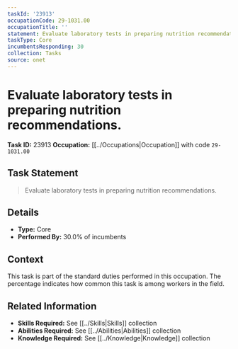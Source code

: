 ```yaml
---
taskId: '23913'
occupationCode: 29-1031.00
occupationTitle: ''
statement: Evaluate laboratory tests in preparing nutrition recommendations.
taskType: Core
incumbentsResponding: 30
collection: Tasks
source: onet
---
```

# Evaluate laboratory tests in preparing nutrition recommendations.

**Task ID:** 23913
**Occupation:** [[../Occupations|Occupation]] with code `29-1031.00`

## Task Statement

> Evaluate laboratory tests in preparing nutrition recommendations.

## Details

- **Type:** Core
- **Performed By:** 30.0% of incumbents

## Context

This task is part of the standard duties performed in this occupation. The percentage indicates how common this task is among workers in the field.

## Related Information

- **Skills Required:** See [[../Skills|Skills]] collection
- **Abilities Required:** See [[../Abilities|Abilities]] collection
- **Knowledge Required:** See [[../Knowledge|Knowledge]] collection

